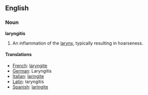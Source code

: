 ==English==

===Noun===
'''laryngitis'''

#An inflammation of the [[larynx]], typically resulting in hoarseness.

====Translations====
*[[French]]: [[laryngite]]
*[[German]]: Laryngitis
*[[Italian]]: [[laringite]]
*[[Latin]]: laryngitis
*[[Spanish]]: [[laringite]]